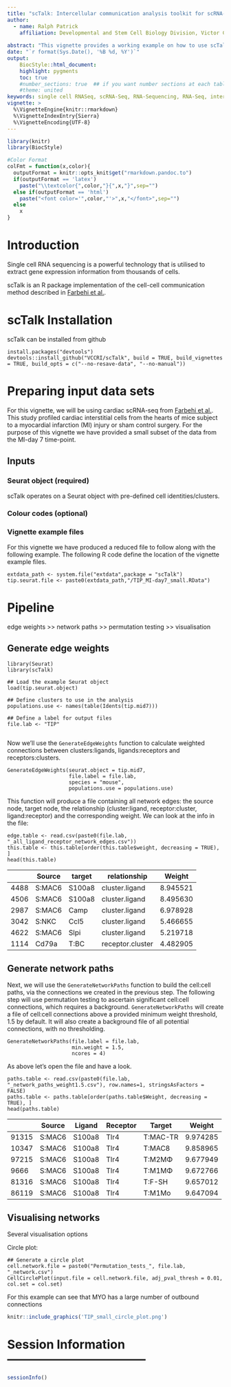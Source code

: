 ```yaml
---
title: "scTalk: Intercellular communication analysis toolkit for scRNA-seq data"
author: 
  - name: Ralph Patrick
    affiliation: Developmental and Stem Cell Biology Division, Victor Chang Cardiac Research Institute
 
abstract: "This vignette provides a working example on how to use scTalk to uncover and visualise intercellular communication networks in single cell RNA sequencing data."
date: "`r format(Sys.Date(), '%B %d, %Y')`"
output: 
    BiocStyle::html_document:
    highlight: pygments
    toc: true
    #number_sections: true  ## if you want number sections at each table header
    #theme: united 
keywords: single cell RNASeq, scRNA-Seq, RNA-Sequencing, RNA-Seq, intercellular communication
vignette: >
  %\VignetteEngine{knitr::rmarkdown}
  %\VignetteIndexEntry{Sierra}
  %\VignetteEncoding{UTF-8}
---
```


```r
library(knitr)
library(BiocStyle)

#Color Format
colFmt = function(x,color){
  outputFormat = knitr::opts_knit$get("rmarkdown.pandoc.to")
  if(outputFormat == 'latex')
    paste("\\textcolor{",color,"}{",x,"}",sep="")
  else if(outputFormat == 'html')
    paste("<font color='",color,"'>",x,"</font>",sep="")
  else
    x
}

```



# Introduction

Single cell RNA sequencing is a powerful technology that is utilised to extract gene expression information from thousands of cells. 

scTalk is an R package implementation of the cell-cell communication method described in [Farbehi et al.](https://elifesciences.org/articles/43882). 


# scTalk Installation

scTalk can be installed from github


```
install.packages("devtools")
devtools::install_github("VCCRI/scTalk", build = TRUE, build_vignettes = TRUE, build_opts = c("--no-resave-data", "--no-manual"))

```


# Preparing input data sets

For this vignette, we will be using cardiac scRNA-seq from [Farbehi et al.](https://elifesciences.org/articles/43882). This study profiled cardiac interstitial cells from the hearts of mice subject to a myocardial infarction (MI) injury or sham control surgery. For the purpose of this vignette we have provided a small subset of the data from the MI-day 7 time-point.    

## Inputs

### Seurat object (required)
scTalk operates on a Seurat object with pre-defined cell identities/clusters. 

### Colour codes (optional)


### Vignette example files
For this vignette we have produced a reduced file to follow along with the following example. The following R code define the location of the vignette example files. 

```
extdata_path <- system.file("extdata",package = "scTalk")
tip.seurat.file <- paste0(extdata_path,"/TIP_MI-day7_small.RData")

```


# Pipeline

edge weights >> network paths >> permutation testing >> visualisation 

## Generate edge weights

```
library(Seurat)
library(scTalk)

## Load the example Seurat object
load(tip.seurat.object)

## Define clusters to use in the analysis
populations.use <- names(table(Idents(tip.mid7)))

## Define a label for output files
file.lab <- "TIP"


```

Now we'll use the ``GenerateEdgeWeights`` function to calculate weighted connections between clusters:ligands, ligands:receptors and receptors:clusters. 
```
GenerateEdgeWeights(seurat.object = tip.mid7,
                    file.label = file.lab,
                    species = "mouse",
                    populations.use = populations.use)
```

This function will produce a file containing all network edges: the source node, target node, the relationship (cluster:ligand, receptor:cluster, ligand:receptor) and the
corresponding weight. We can look at the info in the file:

```
edge.table <- read.csv(paste0(file.lab, "_all_ligand_receptor_network_edges.csv"))
this.table <- this.table[order(this.table$weight, decreasing = TRUE), ]
head(this.table)
```


|     |Source | target | relationship    | Weight   |
|-----|-------|--------|-----------------|----------|
|4488 |S:MAC6 | S100a8 | cluster.ligand  | 8.945521 |
|4506 |S:MAC6 | S100a8 | cluster.ligand  | 8.495630 |
|2987 |S:MAC6 | Camp   | cluster.ligand  | 6.978928 |
|3042 |S:NKC  | Ccl5   | cluster.ligand  | 5.466655 |
|4622 |S:MAC6 | Slpi   | cluster.ligand  | 5.219718 |
|1114 |Cd79a  | T:BC   | receptor.cluster| 4.482905 |



## Generate network paths

Next, we will use the ``GenerateNetworkPaths`` function to build the cell:cell paths, via the connections we created in the previous step. The following step will use permutation testing to ascertain significant cell:cell connections, which requires a background. ``GenerateNetworkPaths`` will create a file of cell:cell connections above a provided minimum weight threshold, 1.5 by default. It will also create a background file of all potential connections, with no thresholding. 

```
GenerateNetworkPaths(file.label = file.lab,
                     min.weight = 1.5,
                     ncores = 4)
```

As above let's open the file and have a look. 

```
paths.table <- read.csv(paste0(file.lab, "_network_paths_weight1.5.csv"), row.names=1, stringsAsFactors = FALSE)
paths.table <- paths.table[order(paths.table$Weight, decreasing = TRUE), ]
head(paths.table)

```
|      |Source |Ligand  |Receptor |Target   |Weight   |
|------|-------|--------|---------|---------|---------|      
|91315 |S:MAC6 |S100a8  |Tlr4     |T:MAC-TR |9.974285 |
|10347 |S:MAC6 |S100a8  |Tlr4     |T:MAC8   |9.858965 |
|97215 |S:MAC6 |S100a8  |Tlr4     |T:M2MΦ   |9.677949 |
|9666  |S:MAC6 |S100a8  |Tlr4     |T:M1MΦ   |9.672766 |
|81316 |S:MAC6 |S100a8  |Tlr4     |T:F-SH   |9.657012 |
|86119 |S:MAC6 |S100a8  |Tlr4     |T:M1Mo   |9.647094 |

## Visualising networks

Several visualisation options

Circle plot:

```
## Generate a circle plot
cell.network.file = paste0("Permutation_tests_", file.lab, "_network.csv")
CellCirclePlot(input.file = cell.network.file, adj_pval_thresh = 0.01, col.set = col.set)
```


For this example can see that MYO has a large number of outbound connections

```r
knitr::include_graphics('TIP_small_circle_plot.png')
```


# Session Information-----------------------------------

```r
sessionInfo()
```


